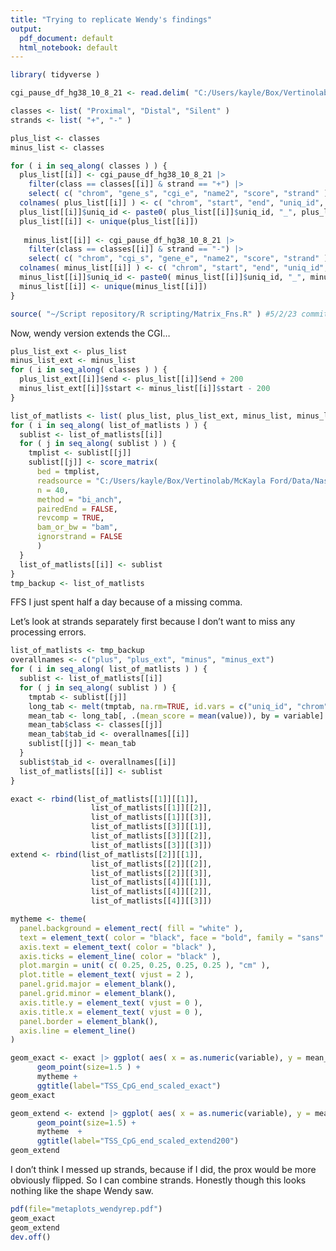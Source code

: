 ```yaml
---
title: "Trying to replicate Wendy's findings"
output:
  pdf_document: default
  html_notebook: default
---
```


```r
library( tidyverse )
```


```r
cgi_pause_df_hg38_10_8_21 <- read.delim( "C:/Users/kayle/Box/Vertinolab/McKayla Ford/Data/Regions/Old classes from 2015 paper/cgi_pause_df_hg38_10_8_21.txt" )
```

```r
classes <- list( "Proximal", "Distal", "Silent" )
strands <- list( "+", "-" )
```

```r
plus_list <- classes
minus_list <- classes

for ( i in seq_along( classes ) ) {
  plus_list[[i]] <- cgi_pause_df_hg38_10_8_21 |>
    filter(class == classes[[i]] & strand == "+") |> 
    select( c( "chrom", "gene_s", "cgi_e", "name2", "score", "strand" ) )
  colnames( plus_list[[i]] ) <- c( "chrom", "start", "end", "uniq_id", "score", "strand" )
  plus_list[[i]]$uniq_id <- paste0( plus_list[[i]]$uniq_id, "_", plus_list[[i]]$start )
  plus_list[[i]] <- unique(plus_list[[i]])
  
   minus_list[[i]] <- cgi_pause_df_hg38_10_8_21 |>
    filter(class == classes[[i]] & strand == "-") |> 
    select( c( "chrom", "cgi_s", "gene_e", "name2", "score", "strand" ) )
  colnames( minus_list[[i]] ) <- c( "chrom", "start", "end", "uniq_id", "score", "strand" )
  minus_list[[i]]$uniq_id <- paste0( minus_list[[i]]$uniq_id, "_", minus_list[[i]]$end )
  minus_list[[i]] <- unique(minus_list[[i]])
}

```

```r
source( "~/Script repository/R scripting/Matrix_Fns.R" ) #5/2/23 commit at my github https://github.com/McK-Ford/Script-repository/blob/main/R%20scripting/Matrix.R
```
Now, wendy version extends the CGI...
```r
plus_list_ext <- plus_list
minus_list_ext <- minus_list
for ( i in seq_along( classes ) ) {
  plus_list_ext[[i]]$end <- plus_list[[i]]$end + 200
  minus_list_ext[[i]]$start <- minus_list[[i]]$start - 200
}
```


```r
list_of_matlists <- list( plus_list, plus_list_ext, minus_list, minus_list_ext )
for ( i in seq_along( list_of_matlists ) ) {
  sublist <- list_of_matlists[[i]]
  for ( j in seq_along( sublist ) ) {
    tmplist <- sublist[[j]]
    sublist[[j]] <- score_matrix(
      bed = tmplist,
      readsource = "C:/Users/kayle/Box/Vertinolab/McKayla Ford/Data/NascentSeq/PublicData/GSE41324_Kraus_2013_MCF7_GROseq/bams/Kraus.2013.Groseq.MCF7.1_QC.sort.sorted.bam",
      n = 40,
      method = "bi_anch", 
      pairedEnd = FALSE,
      revcomp = TRUE,
      bam_or_bw = "bam",
      ignorstrand = FALSE
      )
  }
  list_of_matlists[[i]] <- sublist
}
tmp_backup <- list_of_matlists
```

FFS I just spent half a day because of a missing comma.

Let's look at strands separately first because I don't want to miss any processing errors.

```r
list_of_matlists <- tmp_backup
overallnames <- c("plus", "plus_ext", "minus", "minus_ext")
for ( i in seq_along( list_of_matlists ) ) {
  sublist <- list_of_matlists[[i]]
  for ( j in seq_along( sublist ) ) {
    tmptab <- sublist[[j]]
    long_tab <- melt(tmptab, na.rm=TRUE, id.vars = c("uniq_id", "chrom", "start", "end", "score", "strand"))
    mean_tab <- long_tab[, .(mean_score = mean(value)), by = variable]
    mean_tab$class <- classes[[j]]
    mean_tab$tab_id <- overallnames[[i]]
    sublist[[j]] <- mean_tab
  }
  sublist$tab_id <- overallnames[[i]]
  list_of_matlists[[i]] <- sublist
}
```



```r
exact <- rbind(list_of_matlists[[1]][[1]],
                  list_of_matlists[[1]][[2]],
                  list_of_matlists[[1]][[3]],
                  list_of_matlists[[3]][[1]],
                  list_of_matlists[[3]][[2]],
                  list_of_matlists[[3]][[3]])
extend <- rbind(list_of_matlists[[2]][[1]],
                  list_of_matlists[[2]][[2]],
                  list_of_matlists[[2]][[3]],
                  list_of_matlists[[4]][[1]],
                  list_of_matlists[[4]][[2]],
                  list_of_matlists[[4]][[3]])
```

```r
mytheme <- theme(
  panel.background = element_rect( fill = "white" ),
  text = element_text( color = "black", face = "bold", family = "sans" ),
  axis.text = element_text( color = "black" ),
  axis.ticks = element_line( color = "black" ),
  plot.margin = unit( c( 0.25, 0.25, 0.25, 0.25 ), "cm" ),
  plot.title = element_text( vjust = 2 ),
  panel.grid.major = element_blank(),
  panel.grid.minor = element_blank(),
  axis.title.y = element_text( vjust = 0 ),
  axis.title.x = element_text( vjust = 0 ),
  panel.border = element_blank(),
  axis.line = element_line()
)
```

```r
geom_exact <- exact |> ggplot( aes( x = as.numeric(variable), y = mean_score, color = class, shape = tab_id)) +
      geom_point(size=1.5 ) +
      mytheme +
      ggtitle(label="TSS_CpG_end_scaled_exact")
geom_exact

geom_extend <- extend |> ggplot( aes( x = as.numeric(variable), y = mean_score, color = class, shape = tab_id )) +
      geom_point(size=1.5) +
      mytheme  +
      ggtitle(label="TSS_CpG_end_scaled_extend200")
geom_extend
```

I don't think I messed up strands, because if I did, the prox would be more obviously flipped. So I can combine strands. Honestly though this looks nothing like the shape Wendy saw.

```r
pdf(file="metaplots_wendyrep.pdf")
geom_exact
geom_extend
dev.off()
```


